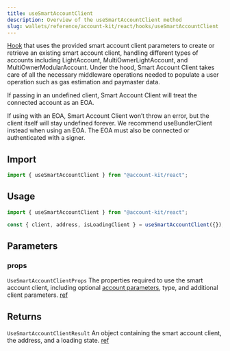 ```yaml
---
title: useSmartAccountClient
description: Overview of the useSmartAccountClient method
slug: wallets/reference/account-kit/react/hooks/useSmartAccountClient
---
```


[Hook](https://github.com/alchemyplatform/aa-sdk/blob/main/account-kit/react/src/hooks/useSmartAccountClient.ts) that uses the provided smart account client parameters to create or retrieve an existing smart account client, handling different types of accounts including LightAccount, MultiOwnerLightAccount, and MultiOwnerModularAccount.
Under the hood, Smart Account Client takes care of all the necessary middleware operations needed to populate a user operation such as gas estimation and paymaster data.

If passing in an undefined client, Smart Account Client will treat the connected account as an EOA.

If using with an EOA, Smart Account Client won’t throw an error, but the client itself will stay undefined forever. We recommend useBundlerClient instead when using an EOA. The EOA must also be connected or authenticated with a signer.

## Import

```ts
import { useSmartAccountClient } from "@account-kit/react";
```

## Usage

```ts twoslash
import { useSmartAccountClient } from "@account-kit/react";

const { client, address, isLoadingClient } = useSmartAccountClient({});
```

## Parameters

### props

`UseSmartAccountClientProps`
The properties required to use the smart account client, including optional [account parameters](https://github.com/alchemyplatform/aa-sdk/blob/main/account-kit/core/src/actions/createAccount.ts#L23), type, and additional client parameters. [ref](https://github.com/alchemyplatform/aa-sdk/blob/main/account-kit/react/src/hooks/useSmartAccountClient.ts#L19)

## Returns

`UseSmartAccountClientResult`
An object containing the smart account client, the address, and a loading state. [ref](https://github.com/alchemyplatform/aa-sdk/blob/main/account-kit/react/src/hooks/useSmartAccountClient.ts#L24)
